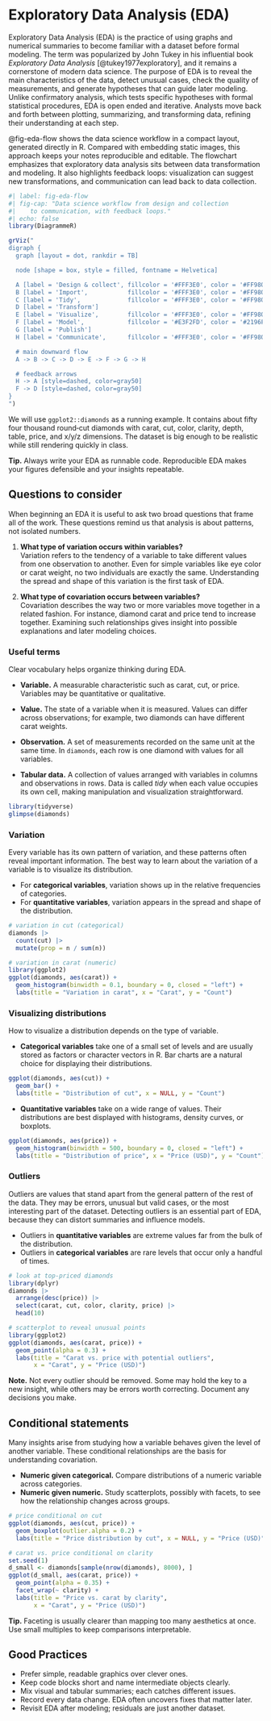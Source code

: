 # Exploratory Data Analysis (EDA)

Exploratory Data Analysis (EDA) is the practice of using graphs and
numerical summaries to become familiar with a dataset before formal
modeling. The term was popularized by John Tukey in his influential
book *Exploratory Data Analysis* [@tukey1977exploratory],
and it remains a cornerstone
of modern data science. The purpose of EDA is to reveal the main
characteristics of the data, detect unusual cases, check the quality
of measurements, and generate hypotheses that can guide later
modeling. Unlike confirmatory analysis, which tests specific
hypotheses with formal statistical procedures, EDA is open ended and
iterative. Analysts move back and forth between plotting,
summarizing, and transforming data, refining their understanding at
each step. 


@fig-eda-flow shows the data science workflow in a compact
layout, generated directly in R. Compared with embedding static images,
this approach keeps your notes reproducible and editable. The flowchart
emphasizes that exploratory data analysis sits between data
transformation and modeling. It also highlights feedback loops:
visualization can suggest new transformations, and communication can
lead back to data collection.

```r
#| label: fig-eda-flow
#| fig-cap: "Data science workflow from design and collection 
#|    to communication, with feedback loops."
#| echo: false
library(DiagrammeR)

grViz("
digraph {
  graph [layout = dot, rankdir = TB]

  node [shape = box, style = filled, fontname = Helvetica]

  A [label = 'Design & collect', fillcolor = '#FFF3E0', color = '#FF9800', fontcolor = '#E65100']
  B [label = 'Import',           fillcolor = '#FFF3E0', color = '#FF9800', fontcolor = '#E65100']
  C [label = 'Tidy',             fillcolor = '#FFF3E0', color = '#FF9800', fontcolor = '#E65100']
  D [label = 'Transform']
  E [label = 'Visualize',        fillcolor = '#FFF3E0', color = '#FF9800', fontcolor = '#E65100']
  F [label = 'Model',            fillcolor = '#E3F2FD', color = '#2196F3', fontcolor = '#0D47A1']
  G [label = 'Publish']
  H [label = 'Communicate',      fillcolor = '#FFF3E0', color = '#FF9800', fontcolor = '#E65100']

  # main downward flow
  A -> B -> C -> D -> E -> F -> G -> H

  # feedback arrows
  H -> A [style=dashed, color=gray50]
  F -> D [style=dashed, color=gray50]
}
")
```

We will use `ggplot2::diamonds` as a running example. It contains about
fifty four thousand round‑cut diamonds with carat, cut, color, clarity,
depth, table, price, and x/y/z dimensions. The dataset is big enough to
be realistic while still rendering quickly in class.

::: callout-tip
**Tip.** Always write your EDA as runnable code. Reproducible EDA makes
your figures defensible and your insights repeatable.
:::

## Questions to consider

When beginning an EDA it is useful to ask two broad questions that
frame all of the work. These questions remind us that analysis is
about patterns, not isolated numbers.

1. **What type of variation occurs within variables?**  
   Variation refers to the tendency of a variable to take different
   values from one observation to another. Even for simple variables
   like eye color or carat weight, no two individuals are exactly the
   same. Understanding the spread and shape of this variation is the
   first task of EDA.

2. **What type of covariation occurs between variables?**  
   Covariation describes the way two or more variables move together
   in a related fashion. For instance, diamond carat and price tend to
   increase together. Examining such relationships gives insight into
   possible explanations and later modeling choices.

### Useful terms

Clear vocabulary helps organize thinking during EDA.

- **Variable.** A measurable characteristic such as carat, cut, or
  price. Variables may be quantitative or qualitative.

- **Value.** The state of a variable when it is measured. Values can
  differ across observations; for example, two diamonds can have
different carat weights.

- **Observation.** A set of measurements recorded on the same unit at
the same time. In `diamonds`, each row is one diamond with values
for all variables.

- **Tabular data.** A collection of values arranged with variables in
columns and observations in rows. Data is called *tidy* when each
value occupies its own cell, making manipulation and visualization
straightforward.

```r
library(tidyverse)
glimpse(diamonds)
```

### Variation

Every variable has its own pattern of variation, and these patterns
often reveal important information. The best way to learn about the
variation of a variable is to visualize its distribution.

- For **categorical variables**, variation shows up in the relative
  frequencies of categories.
- For **quantitative variables**, variation appears in the spread and
  shape of the distribution.

```r
# variation in cut (categorical)
diamonds |>
  count(cut) |>
  mutate(prop = n / sum(n))
```

```r
# variation in carat (numeric)
library(ggplot2)
ggplot(diamonds, aes(carat)) +
  geom_histogram(binwidth = 0.1, boundary = 0, closed = "left") +
  labs(title = "Variation in carat", x = "Carat", y = "Count")
```

### Visualizing distributions

How to visualize a distribution depends on the type of variable.

- **Categorical variables** take one of a small set of levels and are
  usually stored as factors or character vectors in R. Bar charts are
a natural choice for displaying their distributions.

```r
ggplot(diamonds, aes(cut)) +
  geom_bar() +
  labs(title = "Distribution of cut", x = NULL, y = "Count")
```

- **Quantitative variables** take on a wide range of values. Their
distributions are best displayed with histograms, density curves, or
boxplots.

```r
ggplot(diamonds, aes(price)) +
  geom_histogram(binwidth = 500, boundary = 0, closed = "left") +
  labs(title = "Distribution of price", x = "Price (USD)", y = "Count")
```

### Outliers

Outliers are values that stand apart from the general pattern of the
rest of the data. They may be errors, unusual but valid cases, or the
most interesting part of the dataset. Detecting outliers is an essential
part of EDA, because they can distort summaries and influence models.

- Outliers in **quantitative variables** are extreme values far from the
  bulk of the distribution.
- Outliers in **categorical variables** are rare levels that occur only a
  handful of times.

```r
# look at top-priced diamonds
library(dplyr)
diamonds |>
  arrange(desc(price)) |>
  select(carat, cut, color, clarity, price) |>
  head(10)

# scatterplot to reveal unusual points
library(ggplot2)
ggplot(diamonds, aes(carat, price)) +
  geom_point(alpha = 0.3) +
  labs(title = "Carat vs. price with potential outliers",
       x = "Carat", y = "Price (USD)")
```

::: callout-note
**Note.** Not every outlier should be removed. Some may hold the key to
a new insight, while others may be errors worth correcting. Document any
decisions you make.
:::


## Conditional statements

Many insights arise from studying how a variable behaves given the level
of another variable. These conditional relationships are the basis for
understanding covariation.

- **Numeric given categorical.** Compare distributions of a numeric
  variable across categories.
- **Numeric given numeric.** Study scatterplots, possibly with facets,
  to see how the relationship changes across groups.

```r
# price conditional on cut
ggplot(diamonds, aes(cut, price)) +
  geom_boxplot(outlier.alpha = 0.2) +
  labs(title = "Price distribution by cut", x = NULL, y = "Price (USD)")

# carat vs. price conditional on clarity
set.seed(1)
d_small <- diamonds[sample(nrow(diamonds), 8000), ]
ggplot(d_small, aes(carat, price)) +
  geom_point(alpha = 0.35) +
  facet_wrap(~ clarity) +
  labs(title = "Price vs. carat by clarity",
       x = "Carat", y = "Price (USD)")
```

::: callout-tip
**Tip.** Faceting is usually clearer than mapping too many aesthetics at
once. Use small multiples to keep comparisons interpretable.
:::

## Good Practices

- Prefer simple, readable graphics over clever ones.
- Keep code blocks short and name intermediate objects clearly.
- Mix visual and tabular summaries; each catches different issues.
- Record every data change. EDA often uncovers fixes that matter later.
- Revisit EDA after modeling; residuals are just another dataset.

